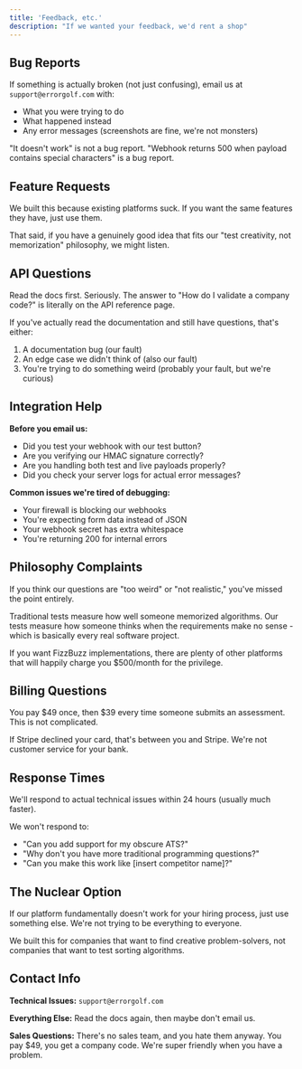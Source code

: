 ```yaml
---
title: 'Feedback, etc.'
description: "If we wanted your feedback, we'd rent a shop"
---
```


## Bug Reports

If something is actually broken (not just confusing), email us at `support@errorgolf.com` with:

- What you were trying to do
- What happened instead  
- Any error messages (screenshots are fine, we're not monsters)

"It doesn't work" is not a bug report. "Webhook returns 500 when payload contains special characters" is a bug report.

## Feature Requests

We built this because existing platforms suck. If you want the same features they have, just use them.

That said, if you have a genuinely good idea that fits our "test creativity, not memorization" philosophy, we might listen.

## API Questions

Read the docs first. Seriously. The answer to "How do I validate a company code?" is literally on the API reference page.

If you've actually read the documentation and still have questions, that's either:
1. A documentation bug (our fault)
2. An edge case we didn't think of (also our fault)
3. You're trying to do something weird (probably your fault, but we're curious)

## Integration Help

**Before you email us:**
- Did you test your webhook with our test button?
- Are you verifying our HMAC signature correctly?
- Are you handling both test and live payloads properly?
- Did you check your server logs for actual error messages?

**Common issues we're tired of debugging:**
- Your firewall is blocking our webhooks
- You're expecting form data instead of JSON
- Your webhook secret has extra whitespace
- You're returning 200 for internal errors

## Philosophy Complaints

If you think our questions are "too weird" or "not realistic," you've missed the point entirely. 

Traditional tests measure how well someone memorized algorithms. Our tests measure how someone thinks when the requirements make no sense - which is basically every real software project.

If you want FizzBuzz implementations, there are plenty of other platforms that will happily charge you $500/month for the privilege.

## Billing Questions

You pay $49 once, then $39 every time someone submits an assessment. This is not complicated.

If Stripe declined your card, that's between you and Stripe. We're not customer service for your bank.

## Response Times

We'll respond to actual technical issues within 24 hours (usually much faster).

We won't respond to:
- "Can you add support for my obscure ATS?"
- "Why don't you have more traditional programming questions?"
- "Can you make this work like [insert competitor name]?"

## The Nuclear Option

If our platform fundamentally doesn't work for your hiring process, just use something else. We're not trying to be everything to everyone.

We built this for companies that want to find creative problem-solvers, not companies that want to test sorting algorithms.

## Contact Info

**Technical Issues:** `support@errorgolf.com`

**Everything Else:** Read the docs again, then maybe don't email us.

**Sales Questions:** There's no sales team, and you hate them anyway. You pay $49, you get a company code. We're super friendly when you have a problem.